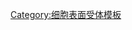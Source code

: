 {{Navbox
| name  =配体门控离子通道
| title = [[离子通道]]，[[细胞表面受体]]：[[配体门控离子通道]]
|listclass = hlist
| titlestyle = background:#e7dcc3
| groupstyle = background-color: AntiqueWhite

| group1 = [[半胱氨酸环受体]]
|  list1 = {{Navbox subgroup
  | groupstyle = background-color: AntiqueWhite;
  | liststyle = width:auto;

  | group1 = [[血清素受體|5-HT/血清素]]
  |  list1 =
* {{tsl|en|5-HT3 receptor||5-HT<sub>3</sub>受体}}
** {{tsl|en|HTR3A||A}}
** {{tsl|en|HTR3B||B}}
** {{tsl|en|HTR3C||C}}
** {{tsl|en|HTR3D||D}}
** {{tsl|en|HTR3E||E}}

  | group2 = [[Γ-氨基丁酸受体|GABA受体]]
  | list2  =
* [[Γ-氨基丁酸A型受体|GABA<sub>A</sub>]]
** {{tsl|en|Gamma-aminobutyric acid receptor subunit alpha-1||α<sub>1</sub>}}
** {{tsl|en|GABRA2||α<sub>2</sub>}}
** {{tsl|en|GABRA3||α<sub>3</sub>}}
** {{tsl|en|GABRA4||α<sub>4</sub>}}
** {{tsl|en|GABRA5||α<sub>5</sub>}}
** {{tsl|en|GABRA6||α<sub>6</sub>}}
** {{tsl|en|GABRB1||β<sub>1</sub>}}
** {{tsl|en|GABRB2||β<sub>2</sub>}}
** {{tsl|en|GABRB3||β<sub>3</sub>}}
** {{tsl|en|GABRG1||γ<sub>1</sub>}}
** {{tsl|en|GABRG2||γ<sub>2</sub>}}
** {{tsl|en|GABRG3||γ<sub>3</sub>}}
** {{tsl|en|GABRD||δ}}
** {{tsl|en|GABRE||ε}}
** {{tsl|en|GABRP||π}}
** {{tsl|en|GABRQ||θ}}
* {{tsl|en|GABAA-rho receptor||GABA<sub>A</sub>-ρ}}
** {{tsl|en|GABRR1||ρ<sub>1</sub>}}
** {{tsl|en|GABRR2||ρ<sub>2</sub>}}
** {{tsl|en|GABRR3||ρ<sub>3</sub>}}

  | group3 = [[甘氨酸受体]]
  |  list3 =
* {{tsl|en|Glycine receptor, alpha 1||α<sub>1</sub>}}
* {{tsl|en|GLRA2||α<sub>2</sub>}}
* {{tsl|en|GLRA3||α<sub>3</sub>}}
* {{tsl|en|GLRA4||α<sub>4</sub>}}
* {{tsl|en|GLRB||β}}

  | group4 = [[菸鹼型乙醯膽鹼受體]]
  |  list4 =
*单体：{{tsl|en|CHRNA1||α1}}
* {{tsl|en|CHRNA2||α2}}
* {{tsl|en|CHRNA3||α3}}
* {{tsl|en|CHRNA4||α4}}
* {{tsl|en|CHRNA5||α5}}
* {{tsl|en|CHRNA6||α6}}
* {{tsl|en|CHRNA7||α7}}
* {{tsl|en|CHRNA9||α9}}
* {{tsl|en|CHRNA10||α10}}
* {{tsl|en|CHRNB1||β1}}
* {{tsl|en|CHRNB2||β2}}
* {{tsl|en|CHRNB3||β3}}
* {{tsl|en|CHRNB4||β4}}
* {{tsl|en|CHRND||δ}}
* {{tsl|en|CHRNE||ε}}

*五聚体：{{tsl|en|alpha-3 beta-4 nicotinic receptor||(α3)<sub>2</sub>(β4)<sub>3</sub>}}
* {{tsl|en|alpha-4 beta-2 nicotinic receptor||(α4)<sub>2</sub>(β2)<sub>3</sub>}}
* {{tsl|en|alpha-7 nicotinic receptor||(α7)<sub>5</sub>}}
* {{tsl|en|Ganglion type nicotinic receptor||(α1)<sub>2</sub>(β4)<sub>3</sub> - Ganglion type}}
* {{tsl|en|Muscle type nicotinic receptor||(α1)<sub>2</sub>β1δε - Muscle type}}

  | group5 =锌激活
  |  list5 =
* [[锌激活离子通道]]

}}

| group2 = {{tsl|en|Glutamate_receptor|谷氨酸受體|谷氨酸}} [[配体门控离子通道|门控离子型受体]]
|  list2 = {{Navbox subgroup
  | groupstyle = background-color: AntiqueWhite; 
  | liststyle = width:auto;

|  group1 = 仅能配体门控
| list1 =
* {{tsl|en|AMPA_receptor|α-氨基-3-羟基-5-甲基-4-异唑酸受体|'''AMPAR'''}}([[GRIA1|1]]
* {{tsl|en|GRIA2||2}}
* {{tsl|en|GRIA3||3}}
* {{tsl|en|GRIA4||4}})
* {{tsl|en|Kainate receptor|红藻氨酸受體}}
** {{tsl|en|GRIK1||1}}
** {{tsl|en|GRIK2||2}}
** {{tsl|en|GRIK3||3}}
** {{tsl|en|GRIK4||4}}
** {{tsl|en|GRIK5||5}}

|  group2 = 电压和配体门控
| list2 =
*  [[N-甲基-D-天冬氨酸受體|'''NMDAR''']]
** {{tsl|en|GRIN1||1}}
** {{tsl|en|GRIN2A||2A}}
** {{tsl|en|GRIN2B||2B}}
** {{tsl|en|GRIN2C||2C}}
** {{tsl|en|GRIN2D||2D}}
** {{tsl|en|GRIN3A||3A}}
** {{tsl|en|GRIN3B||3B}}
** {{tsl|en|GRINL1A||L1A}}
** {{tsl|en|GRINL1B||L1B}}

|  group3 = 孤儿受体
| list3 =
* ''GluD''
** {{tsl|en|GRID1||δ<sub>1</sub>}}
** {{tsl|en|GRID2||δ<sub>2</sub>}}

}}

| group3 = [[三磷酸腺苷|ATP]]门控
|  list3 = {{Navbox subgroup
  | groupstyle = background-color: AntiqueWhite; width:14em
  |  liststyle = width:auto;

|  group1 = [[嘌呤受体]]
| list1 =
* [[P2X受体]]
** {{tsl|en|P2RX1||1}}
** {{tsl|en|P2RX2||2}}
** {{tsl|en|P2RX3||3}}
** {{tsl|en|P2RX4||4}}
** {{tsl|en|P2RX5||5}}
** {{tsl|en|P2RX6||6}}
** {{tsl|en|P2RX7||7}}

}}
| group4 = 
|  list4 = 
| group5 = 
|  list5 = 

}}<noinclude>

[[Category:细胞表面受体模板]]
</noinclude>